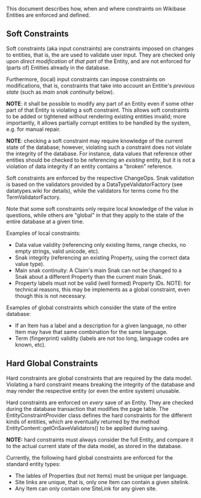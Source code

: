 This document describes how, when and where constraints on Wikibase
Entities are enforced and defined.


== Soft Constraints ==

Soft constraints (aka input constraints) are constraints imposed
on changes to entities, that is, the are used to validate user input.
They are checked only upon ''direct modification'' of ''that part''
of the Entity, and are not enforced for (parts of) Entities already
in the database.

Furthermore, (local) input constraints can impose constraints on
modifications, that is, constraints that take into account an Entitie's
''previous state'' (such as ''main snak continuity'' below).

'''NOTE''': it shall be possible to modify any part of an Entity even
if some other part of that Entity is violating a soft constraint.
This allows soft constraints to be added or tightened without
rendering existing entities invalid; more importantly, it allows
partially corrupt entities to be handled by the system, e.g. for manual
repair.

'''NOTE''': checking a soft constraint may require knowledge of
the current state of the database; however, violating such a
constraint does not violate the integrity of the database. For
instance, data values that reference other entities should be checked
to be referencing an ''existing'' entity, but it is not a violation of
data integrity if an entity contains a "broken" reference.

Soft constraints are enforced by the respective ChangeOps. Snak
validation is based on the validators provided by a DataTypeValidatorFactory
(see datatypes.wiki for details), while the validators for terms come fro the
TermValidatorFactory.

Note that some soft constraints only require local knowledge of the
value in questions, while others are "global" in that they apply to
the state of the entire database at a given time.

Examples of local constraints:
* Data value validity (referencing only existing Items, range checks, no empty strings, valid unicode, etc).
* Snak integrity (referencing an existing Property, using the correct data value type).
* Main snak continuity: A Claim's main Snak can not be changed to a Snak about a different Property than the current main Snak.
* Property labels must not be valid (well formed) Property IDs. NOTE: for technical reasons, this may be implements as a global constraint, even though this is not necessary.

Examples of global constraints which consider the state of the entire database:
* If an Item has a label and a description for a given language, no other Item may have that same combination for the same language.
* Term (fingerprint) validity (labels are not too long, language codes are known, etc).


== Hard Global Constraints ==

Hard constraints are global constraints that are required by the data
model. Violating a hard constraint means breaking the integrity of the
database and may render the respective entity (or even the entire
system) unusable.

Hard constraints are enforced on ''every'' save of an Entity. They are
checked during the database transaction that modifies the page table.
The EntityConstraintProvider class defines the hard constraints for
the different kinds of entities, which are eventually returned by the
method EntityContent::getOnSaveValidators() to be applied during
saving.

'''NOTE:''' hard constraints must always consider the full Entity, and
compare it to the actual current state of the data model, as stored in
the database.

Currently, the following hard global constraints are enforced for the
standard entity types:

* The lables of Properties (but not Items) must be unique per language.
* Site links are unique, that is, only one Item can contain a given sitelink.
* Any Item can only contain one SiteLink for any given site.


